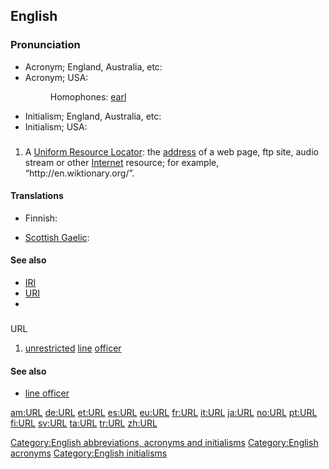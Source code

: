 ==English==

===Pronunciation===
* Acronym; England, Australia, etc: {{IPA|/ɜːl/}}
* Acronym; USA: {{IPA|/ɝl/}}
*: {{rhymes|ɜː(r)l}}
*: Homophones: [[earl]]
* Initialism; England, Australia, etc: {{IPA|/ˈjuːˌɑːˌrɛl/}}
* Initialism; USA: {{IPA|/ˈjuːˌɑːrˌɛl/}}

==={{initialism}}===
{{en-noun}}

# A [[Uniform Resource Locator]]: the [[address]] of a web page, ftp site, audio stream or other [[Internet]] resource; for example, “<nowiki>http://en.wiktionary.org/</nowiki>”.

====Translations====
{{trans-top|URL}}
* Finnish: {{t-|fi|web-osoite}}
{{trans-mid}}
* [[Scottish Gaelic]]: {{t-|gd|seòladh-lìn|m|xs=Scottish Gaelic}}
{{trans-bottom}}

====See also====
* [[IRI]]
* [[URI]]
* {{pedialite}}

==={{abbrevation}}===
;URL

# {{US|military|nautical}} [[unrestricted]] [[line]] [[officer]]

====See also====
* [[line officer]]

[[Category:English abbreviations, acronyms and initialisms]]
[[Category:English acronyms]]
[[Category:English initialisms]]

[[am:URL]]
[[de:URL]]
[[et:URL]]
[[es:URL]]
[[eu:URL]]
[[fr:URL]]
[[it:URL]]
[[ja:URL]]
[[no:URL]]
[[pt:URL]]
[[fi:URL]]
[[sv:URL]]
[[ta:URL]]
[[tr:URL]]
[[zh:URL]]